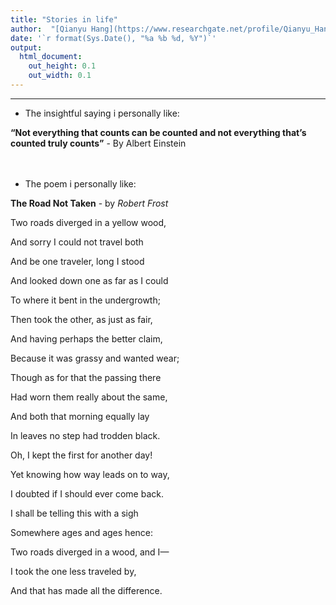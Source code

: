 ```yaml
---
title: "Stories in life"
author:  "[Qianyu Hang](https://www.researchgate.net/profile/Qianyu_Hang2) at NC State University"
date: '`r format(Sys.Date(), "%a %b %d, %Y")`'
output:
  html_document:
    out_height: 0.1
    out_width: 0.1
---
```


------------

* The insightful saying i personally like:

**"Not everything that counts can be counted and not everything that's counted truly counts"**  - By Albert Einstein
<br/><br/><br/>

* The poem i personally like:

**The Road Not Taken** - by *Robert Frost*

Two roads diverged in a yellow wood,

And sorry I could not travel both

And be one traveler, long I stood

And looked down one as far as I could

To where it bent in the undergrowth;

Then took the other, as just as fair,

And having perhaps the better claim,

Because it was grassy and wanted wear;

Though as for that the passing there

Had worn them really about the same,

And both that morning equally lay

In leaves no step had trodden black.

Oh, I kept the first for another day!

Yet knowing how way leads on to way,

I doubted if I should ever come back.

I shall be telling this with a sigh

Somewhere ages and ages hence:

Two roads diverged in a wood, and I—

I took the one less traveled by,

And that has made all the difference.










